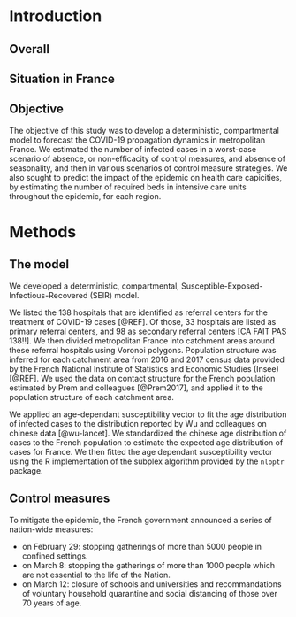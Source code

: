 # Introduction

## Overall

## Situation in France

## Objective

The objective of this study was to develop a deterministic, compartmental model to forecast the COVID-19 propagation dynamics in metropolitan France. We estimated the number of infected cases in a worst-case scenario of absence, or non-efficacity of control measures, and absence of seasonality, and then in various scenarios of control measure strategies. We also sought to predict the impact of the epidemic on health care capicities, by estimating the number of required beds in intensive care units throughout the epidemic, for each region.

# Methods

## The model

We developed a deterministic, compartmental, Susceptible-Exposed-Infectious-Recovered (SEIR) model.

We listed the 138 hospitals that are identified as referral centers for the treatment of COVID-19 cases [@REF]. Of those, 33 hospitals are listed as primary referral centers, and 98 as secondary referral centers [CA FAIT PAS 138!!]. We then divided metropolitan France into catchment areas around these referral hospitals using Voronoi polygons. Population structure was inferred for each catchment area from 2016 and 2017 census data provided by the French National Institute of Statistics and Economic Studies (Insee) [@REF]. We used the data on contact structure for the French population estimated by Prem and colleagues [@Prem2017], and applied it to the population structure of each catchment area.

We applied an age-dependant susceptibility vector to fit the age distribution of infected cases to the distribution reported by Wu and colleagues on chinese data [@wu-lancet]. We standardized the chinese age distribution of cases to the French population to estimate the expected age distribution of cases for France. We then fitted the age dependant susceptibility vector using the R implementation of the subplex algorithm provided by the `nloptr` package.

## Control measures

To mitigate the epidemic, the French government announced a series of nation-wide measures:

- on February 29: stopping gatherings of more than 5000 people in confined settings.
- on March 8: stopping the gatherings of more than 1000 people which are not essential to the life of the Nation.
- on March 12: closure of schools and universities and recommandations of voluntary household quarantine and social distancing of those over 70 years of age.

